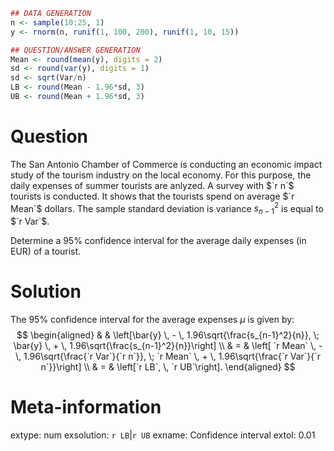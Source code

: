 ```r
## DATA GENERATION
n <- sample(10:25, 1)
y <- rnorm(n, runif(1, 100, 200), runif(1, 10, 15))

## QUESTION/ANSWER GENERATION
Mean <- round(mean(y), digits = 2)
sd <- round(var(y), digits = 1)
sd <- sqrt(Var/n)
LB <- round(Mean - 1.96*sd, 3)
UB <- round(Mean + 1.96*sd, 3)
```

Question
========

The San Antonio Chamber of Commerce is conducting an economic 
impact study of the tourism industry on the local economy. 
For this purpose, the daily expenses of summer tourists are anlyzed. 
A survey with $`r n`$ tourists is conducted. It shows that the
tourists spend on average $`r Mean`$ dollars. The sample standard deviation is variance
$s^2_{n-1}$ is equal to $`r Var`$.

Determine a $95\%$ confidence interval for the average daily
expenses (in EUR) of a tourist.


Solution
========

The $95\%$ confidence interval for the average expenses $\mu$ is
given by:
$$
\begin{aligned}
&   & \left[\bar{y} \, - \, 1.96\sqrt{\frac{s_{n-1}^2}{n}}, \; 
  \bar{y} \, + \, 1.96\sqrt{\frac{s_{n-1}^2}{n}}\right] \\
& = & \left[ `r Mean` \, - \, 1.96\sqrt{\frac{`r Var`}{`r n`}}, \;
             `r Mean` \, + \, 1.96\sqrt{\frac{`r Var`}{`r n`}}\right] \\
& = & \left[`r LB`, \, `r UB`\right].
\end{aligned}
$$


Meta-information
============
extype: num
exsolution: `r LB`|`r UB`
exname: Confidence interval
extol: 0.01

